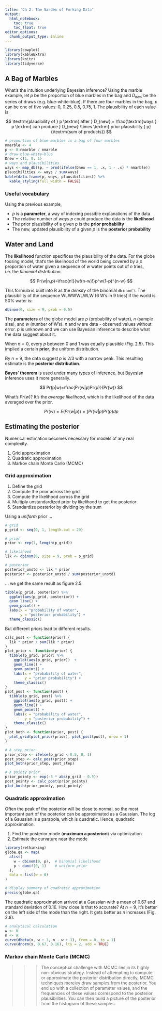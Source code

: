 ```yaml
---
title: 'Ch 2: The Garden of Forking Data'
output:
  html_notebook:
    toc: true
    toc_float: true
editor_options: 
  chunk_output_type: inline
---
```


```r
library(cowplot)
library(kableExtra)
library(knitr)
library(tidyverse)
```

## A Bag of Marbles

What's the intuition underlying Bayesian inference? Using the marble example, let $p$ be the proportion of blue marbles in the bag and $D_{new}$ be the series of draws (e.g. blue-white-blue). If there are four marbles in the bag, $p$ can be one of five values: 0, 0.25, 0.5, 0.75, 1. The plausibility of each value is:

$$
\textrm{plausibility of } p \textrm{ after } D_{new} = \frac{\textrm{ways } p \textrm{ can produce } D_{new} \times \textrm{ prior plausibility } p}{\textrm{sum of products}}
$$

```r
# proportion of blue marbles in a bag of four marbles
nmarble <- 4
p <- 0:nmarble / nmarble
# draw blue-white-blue
Dnew = c(1, 0, 1)
# ways and plausibilities
ways <- map_dbl(p, ~ prod(ifelse(Dnew == 1, .x, 1 - .x) * nmarble))
plausibilities <- ways / sum(ways)
kable(data.frame(p, ways, plausibilities)) %>%
  kable_styling(full_width = FALSE)
```

### Useful vocabulary

Using the previous example,

* $p$ is a **parameter**, a way of indexing possible explanations of the data
* The relative number of *ways* $p$ could produce the data is the **likelihood**
* The prior plausibility of a given $p$ is the **prior probability**
* The new, updated plausibility of a given $p$ is the **posterior probability**

## Water and Land

The **likelihood** function specifices the plausibility of the data. For the globe tossing model, that's the likelihood of the world being covered by a $p$ proportion of water given a sequence of $w$ water points out of $n$ tries, i.e. the *binomial distribution*.

$$
Pr(w|n,p)=\frac{n!}{w!(n-w)!}p^w(1-p)^{n-w}
$$

This formula is built into R as the *density* of the binomial `dbinom()`. The plausibility of the sequence WLWWWLWLW (6 W's in 9 tries) if the world is 50% water is:

```r
dbinom(6, size = 9, prob = 0.5)
```

The **parameters** of the globe model are $p$ (probability of water), $n$ (sample size), and $w$ (number of W's). $n$ and $w$ are data - observed values without error. $p$ is unknown and we can use Bayesian inference to describe what the data suggest about it.

When $n=0$, every $p$ between 0 and 1 was equally plausible (Fig. 2.5). This implied a certain **prior**, the uniform distribution. 

By $n=9$, the data suggest $p$ is 2/3 with a narrow peak. This resulting estimate is the **posterior distribution**.

**Bayes' theorem** is used under many types of inference, but Bayesian inference uses it more generally.

$$
Pr(p|w)=\frac{Pr(w|p)Pr(p)}{Pr(w)}
$$

What's $Pr(w)$? It's the *average likelihood*, which is the likelihood of the data averaged over the prior.

$$
Pr(w)=E(Pr(w|p))=\int{Pr(w|p)Pr(p)dp}
$$

## Estimating the posterior

Numerical estimation becomes necessary for models of any real complexity.

1. Grid approximation
2. Quadratic approximation
3. Markov chain Monte Carlo (MCMC)

### Grid approximation

1. Define the grid
2. Compute the prior across the grid
3. Compute the likelihood across the grid
4. Multiply unstandardized prior by likelihood to get the posterior
5. Standardize posterior by dividing by the sum

Using a *uniform* prior ...
```r
# grid
p_grid <- seq(0, 1, length.out = 20)

# prior
prior <- rep(1, length(p_grid))

# likelihood
lik <- dbinom(6, size = 9, prob = p_grid)

# posterior
posterior_unstd <- lik * prior
posterior <- posterior_unstd / sum(posterior_unstd)
```

... we get the same result as figure 2.5.

```r
tibble(p_grid, posterior) %>% 
  ggplot(aes(p_grid, posterior)) +
  geom_line() +
  geom_point() +
  labs(x = "probability of water",
       y = "posterior probability") +
  theme_classic()
```

But different priors lead to different results.

```r
calc_post <- function(prior) {
  lik * prior / sum(lik * prior)
}
plot_prior <- function(prior) {
  tibble(p_grid, prior) %>% 
    ggplot(aes(p_grid, prior))  +
    geom_line() +
    geom_point() +
    labs(x = "probability of water",
         y = "prior probability") +
    theme_classic()
}
plot_post <- function(post) {
  tibble(p_grid, post) %>% 
    ggplot(aes(p_grid, post)) +
    geom_line() +
    geom_point() +
    labs(x = "probability of water",
         y = "posterior probability") +
    theme_classic()
}
plot_both <- function(prior, post) {
  plot_grid(plot_prior(prior), plot_post(post), nrow = 1)
}

# A step prior
prior_step <- ifelse(p_grid < 0.5, 0, 1)
post_step <- calc_post(prior_step)
plot_both(prior_step, post_step)

# A pointy prior
prior_pointy <- exp(-5 * abs(p_grid - 0.5))
post_pointy <- calc_post(prior_pointy)
plot_both(prior_pointy, post_pointy)
```

### Quadratic approximation

Often the peak of the posterior will be close to normal, so the most important part of the posterior can be approximated as a Gaussian. The log of a Gaussian is a parabola, which is quadratic. Hence, quadratic approximation.

1. Find the posterior mode (**maximum a posteriori**) via optimization
2. Estimate the curvature near the mode

```r
library(rethinking)
globe.qa <- map(
  alist(
    w ~ dbinom(9, p),  # binomial likelihood
    p ~ dunif(0, 1)    # uniform prior
  ),
  data = list(w = 6)
)

# display summary of quadratic approximation
precis(globe.qa)
```

The quadratic approximation arrived at a Gaussian with a mean of 0.67 and standard deviation of 0.16. How close is that to accurate? At $n=9$, it's better on the left side of the mode than the right. It gets better as $n$ increases (Fig. 2.8).

```r
# analytical calculation
w <- 6
n <- 9
curve(dbeta(x, w + 1, n - w + 1), from = 0, to = 1)
curve(dnorm(x, 0.67, 0.16), lty = 2, add = TRUE)
```

### Markov chain Monte Carlo (MCMC)

>>> The conceptual challenge with MCMC lies in its highly non-obvious strategy. Instead of attempting to compute or approximate the posterior distribution directly, MCMC techniques mereley draw samples from the posterior. You end up with a collection of parameter values, and the frequencies of these values correspond to the posterior plausibilities. You can then build a picture of the posterior from the histogram of these samples.
